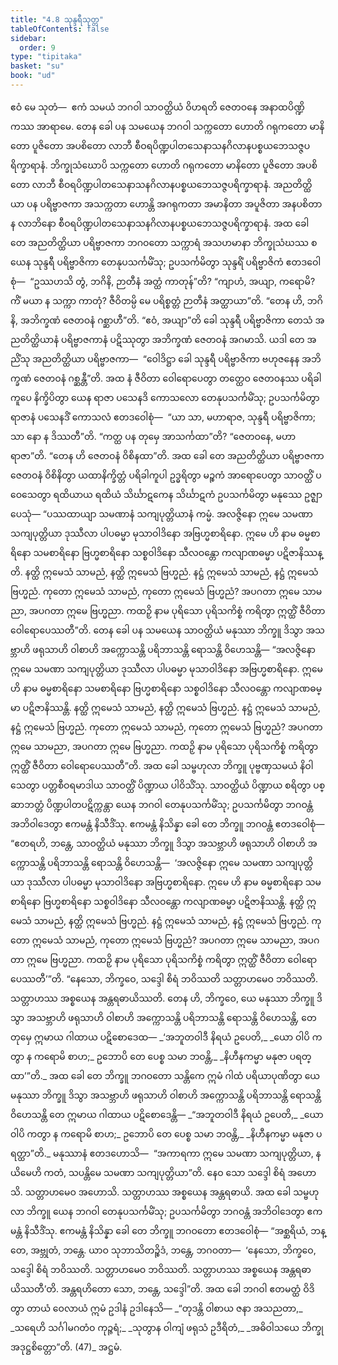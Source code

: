 ```yaml
---
title: "4.8 သုန္ဒရီသုတ္တ"
tableOfContents: false
sidebar:
  order: 9
type: "tipitaka"
basket: "su"
book: "ud"
---
```



<DynamicBreadcrumb />

<Division number="38" book="ud">

<Paragraph number="318" book="ud">
ဧဝံ မေ သုတံ—  ဧကံ သမယံ ဘဂဝါ သာဝတ္ထိယံ ဝိဟရတိ ဇေတဝနေ အနာထပိဏ္ဍိကဿ အာရာမေ. တေန ခေါ ပန သမယေန ဘဂဝါ သက္ကတော ဟောတိ ဂရုကတော မာနိတော ပူဇိတော အပစိတော လာဘီ စီဝရပိဏ္ဍပါတသေနာသနဂိလာနပစ္စယဘေသဇ္ဇပရိက္ခာရာနံ. ဘိက္ခုသံဃောပိ သက္ကတော ဟောတိ ဂရုကတော မာနိတော ပူဇိတော အပစိတော လာဘီ စီဝရပိဏ္ဍပါတသေနာသနဂိလာနပစ္စယဘေသဇ္ဇပရိက္ခာရာနံ. အညတိတ္ထိယာ ပန ပရိဗ္ဗာဇကာ အသက္ကတာ ဟောန္တိ အဂရုကတာ အမာနိတာ အပူဇိတာ အနပစိတာ န လာဘိနော စီဝရပိဏ္ဍပါတသေနာသနဂိလာနပစ္စယဘေသဇ္ဇပရိက္ခာရာနံ.
</Paragraph>

<Paragraph number="319" book="ud">
အထ ခေါ တေ အညတိတ္ထိယာ ပရိဗ္ဗာဇကာ ဘဂဝတော သက္ကာရံ အသဟမာနာ ဘိက္ခုသံဃဿ စ ယေန သုန္ဒရီ ပရိဗ္ဗာဇိကာ တေနုပသင်္ကမိံသု; ဥပသင်္ကမိတွာ သုန္ဒရိံ ပရိဗ္ဗာဇိကံ ဧတဒဝေါစုံ—  “ဥဿဟသိ တွံ, ဘဂိနိ, ဉာတီနံ အတ္ထံ ကာတုန်”တိ? “ကျာဟံ, အယျာ, ကရောမိ? ကိံ မယာ န သက္ကာ ကာတုံ? ဇီဝိတမ္ပိ မေ ပရိစ္စတ္တံ ဉာတီနံ အတ္ထာယာ”တိ.
</Paragraph>

<Paragraph number="320" book="ud">
“တေန ဟိ, ဘဂိနိ, အဘိက္ခဏံ ဇေတဝနံ ဂစ္ဆာဟီ”တိ. “ဧဝံ, အယျာ”တိ ခေါ သုန္ဒရီ ပရိဗ္ဗာဇိကာ တေသံ အညတိတ္ထိယာနံ ပရိဗ္ဗာဇကာနံ ပဋိဿုတွာ အဘိက္ခဏံ ဇေတဝနံ အဂမာသိ.
</Paragraph>

<Paragraph number="321" book="ud">
ယဒါ တေ အညိံသု အညတိတ္ထိယာ ပရိဗ္ဗာဇကာ—  “ဝေါဒိဋ္ဌာ ခေါ သုန္ဒရီ ပရိဗ္ဗာဇိကာ ဗဟုဇနေန အဘိက္ခဏံ ဇေတဝနံ ဂစ္ဆန္တီ”တိ. အထ နံ ဇီဝိတာ ဝေါရောပေတွာ တတ္ထေဝ ဇေတဝနဿ ပရိခါကူပေ နိက္ခိပိတွာ ယေန ရာဇာ ပသေနဒိ ကောသလော တေနုပသင်္ကမိံသု; ဥပသင်္ကမိတွာ ရာဇာနံ ပသေနဒိံ ကောသလံ ဧတဒဝေါစုံ—  “ယာ သာ, မဟာရာဇ, သုန္ဒရီ ပရိဗ္ဗာဇိကာ; သာ နော န ဒိဿတီ”တိ. “ကတ္ထ ပန တုမှေ အာသင်္ကထာ”တိ? “ဇေတဝနေ, မဟာရာဇာ”တိ. “တေန ဟိ ဇေတဝနံ ဝိစိနထာ”တိ.
</Paragraph>

<Paragraph number="322" book="ud">
အထ ခေါ တေ အညတိတ္ထိယာ ပရိဗ္ဗာဇကာ ဇေတဝနံ ဝိစိနိတွာ ယထာနိက္ခိတ္တံ ပရိခါကူပါ ဥဒ္ဓရိတွာ မဉ္စကံ အာရောပေတွာ သာဝတ္ထိံ ပဝေသေတွာ ရထိယာယ ရထိယံ သိင်္ဃာဋကေန သိင်္ဃာဋကံ ဥပသင်္ကမိတွာ မနုဿေ ဥဇ္ဈာပေသုံ—
</Paragraph>

<Paragraph number="323" book="ud">
“ပဿထာယျာ သမဏာနံ သကျပုတ္တိယာနံ ကမ္မံ. အလဇ္ဇိနော ဣမေ သမဏာ သကျပုတ္တိယာ ဒုဿီလာ ပါပဓမ္မာ မုသာဝါဒိနော အဗြဟ္မစာရိနော. ဣမေ ဟိ နာမ ဓမ္မစာရိနော သမစာရိနော ဗြဟ္မစာရိနော သစ္စဝါဒိနော သီလဝန္တော ကလျာဏဓမ္မာ ပဋိဇာနိဿန္တိ. နတ္ထိ ဣမေသံ သာမညံ, နတ္ထိ ဣမေသံ ဗြဟ္မညံ. နဋ္ဌံ ဣမေသံ သာမညံ, နဋ္ဌံ ဣမေသံ ဗြဟ္မညံ. ကုတော ဣမေသံ သာမညံ, ကုတော ဣမေသံ ဗြဟ္မညံ? အပဂတာ ဣမေ သာမညာ, အပဂတာ ဣမေ ဗြဟ္မညာ. ကထဉှိ နာမ ပုရိသော ပုရိသကိစ္စံ ကရိတွာ ဣတ္ထိံ ဇီဝိတာ ဝေါရောပေဿတီ”တိ.
</Paragraph>

<Paragraph number="324" book="ud">
တေန ခေါ ပန သမယေန သာဝတ္ထိယံ မနုဿာ ဘိက္ခူ ဒိသွာ အသဗ္ဘာဟိ ဖရုသာဟိ ဝါစာဟိ အက္ကောသန္တိ ပရိဘာသန္တိ ရောသန္တိ ဝိဟေသန္တိ—
</Paragraph>

<Paragraph number="325" book="ud">
“အလဇ္ဇိနော ဣမေ သမဏာ သကျပုတ္တိယာ ဒုဿီလာ ပါပဓမ္မာ မုသာဝါဒိနော အဗြဟ္မစာရိနော. ဣမေ ဟိ နာမ ဓမ္မစာရိနော သမစာရိနော ဗြဟ္မစာရိနော သစ္စဝါဒိနော သီလဝန္တော ကလျာဏဓမ္မာ ပဋိဇာနိဿန္တိ. နတ္ထိ ဣမေသံ သာမညံ, နတ္ထိ ဣမေသံ ဗြဟ္မညံ. နဋ္ဌံ ဣမေသံ သာမညံ, နဋ္ဌံ ဣမေသံ ဗြဟ္မညံ. ကုတော ဣမေသံ သာမညံ, ကုတော ဣမေသံ ဗြဟ္မညံ? အပဂတာ ဣမေ သာမညာ, အပဂတာ ဣမေ ဗြဟ္မညာ. ကထဉှိ နာမ ပုရိသော ပုရိသကိစ္စံ ကရိတွာ ဣတ္ထိံ ဇီဝိတာ ဝေါရောပေဿတီ”တိ.
</Paragraph>

<Paragraph number="326" book="ud">
အထ ခေါ သမ္ဗဟုလာ ဘိက္ခူ ပုဗ္ဗဏှသမယံ နိဝါသေတွာ ပတ္တစီဝရမာဒါယ သာဝတ္ထိံ ပိဏ္ဍာယ ပါဝိသိံသု. သာဝတ္ထိယံ ပိဏ္ဍာယ စရိတွာ ပစ္ဆာဘတ္တံ ပိဏ္ဍပါတပဋိက္ကန္တာ ယေန ဘဂဝါ တေနုပသင်္ကမိံသု; ဥပသင်္ကမိတွာ ဘဂဝန္တံ အဘိဝါဒေတွာ ဧကမန္တံ နိသီဒိံသု. ဧကမန္တံ နိသိန္နာ ခေါ တေ ဘိက္ခူ ဘဂဝန္တံ ဧတဒဝေါစုံ—
</Paragraph>

<Paragraph number="327" book="ud">
“ဧတရဟိ, ဘန္တေ, သာဝတ္ထိယံ မနုဿာ ဘိက္ခူ ဒိသွာ အသဗ္ဘာဟိ ဖရုသာဟိ ဝါစာဟိ အက္ကောသန္တိ ပရိဘာသန္တိ ရောသန္တိ ဝိဟေသန္တိ—  ‘အလဇ္ဇိနော ဣမေ သမဏာ သကျပုတ္တိယာ ဒုဿီလာ ပါပဓမ္မာ မုသာဝါဒိနော အဗြဟ္မစာရိနော. ဣမေ ဟိ နာမ ဓမ္မစာရိနော သမစာရိနော ဗြဟ္မစာရိနော သစ္စဝါဒိနော သီလဝန္တော ကလျာဏဓမ္မာ ပဋိဇာနိဿန္တိ. နတ္ထိ ဣမေသံ သာမညံ, နတ္ထိ ဣမေသံ ဗြဟ္မညံ. နဋ္ဌံ ဣမေသံ သာမညံ, နဋ္ဌံ ဣမေသံ ဗြဟ္မညံ. ကုတော ဣမေသံ သာမညံ, ကုတော ဣမေသံ ဗြဟ္မညံ? အပဂတာ ဣမေ သာမညာ, အပဂတာ ဣမေ ဗြဟ္မညာ. ကထဉှိ နာမ ပုရိသော ပုရိသကိစ္စံ ကရိတွာ ဣတ္ထိံ ဇီဝိတာ ဝေါရောပေဿတီ’”တိ.
</Paragraph>

<Paragraph number="328" book="ud">
“နေသော, ဘိက္ခဝေ, သဒ္ဒေါ စိရံ ဘဝိဿတိ သတ္တာဟမေဝ ဘဝိဿတိ. သတ္တာဟဿ အစ္စယေန အန္တရဓာယိဿတိ. တေန ဟိ, ဘိက္ခဝေ, ယေ မနုဿာ ဘိက္ခူ ဒိသွာ အသဗ္ဘာဟိ ဖရုသာဟိ ဝါစာဟိ အက္ကောသန္တိ ပရိဘာသန္တိ ရောသန္တိ ဝိဟေသန္တိ, တေ တုမှေ ဣမာယ ဂါထာယ ပဋိစောဒေထ—
</Paragraph>

<Paragraph number="329" type="verses" book="ud">
_‘အဘူတဝါဒီ နိရယံ ဥပေတိ,_  
_ယော ဝါပိ ကတွာ န ကရောမိ စာဟ;_  
ဥဘောပိ တေ ပေစ္စ သမာ ဘဝန္တိ,_  
_နိဟီနကမ္မာ မနုဇာ ပရတ္ထာ’”တိ._  

</Paragraph>

<Paragraph number="330" book="ud">
အထ ခေါ တေ ဘိက္ခူ ဘဂဝတော သန္တိကေ ဣမံ ဂါထံ ပရိယာပုဏိတွာ ယေ မနုဿာ ဘိက္ခူ ဒိသွာ အသဗ္ဘာဟိ ဖရုသာဟိ ဝါစာဟိ အက္ကောသန္တိ ပရိဘာသန္တိ ရောသန္တိ ဝိဟေသန္တိ တေ ဣမာယ ဂါထာယ ပဋိစောဒေန္တိ—
</Paragraph>

<Paragraph number="331" type="verses" book="ud">
_“အဘူတဝါဒီ နိရယံ ဥပေတိ,_  
_ယော ဝါပိ ကတွာ န ကရောမိ စာဟ;_  
ဥဘောပိ တေ ပေစ္စ သမာ ဘဝန္တိ,_  
_နိဟီနကမ္မာ မနုဇာ ပရတ္ထာ”တိ._  

</Paragraph>

<Paragraph number="332" book="ud">
မနုဿာနံ ဧတဒဟောသိ—  “အကာရကာ ဣမေ သမဏာ သကျပုတ္တိယာ, နယိမေဟိ ကတံ, သပန္တိမေ သမဏာ သကျပုတ္တိယာ”တိ. နေဝ သော သဒ္ဒေါ စိရံ အဟောသိ. သတ္တာဟမေဝ အဟောသိ. သတ္တာဟဿ အစ္စယေန အန္တရဓာယိ.
</Paragraph>

<Paragraph number="333" book="ud">
အထ ခေါ သမ္ဗဟုလာ ဘိက္ခူ ယေန ဘဂဝါ တေနုပသင်္ကမိံသု; ဥပသင်္ကမိတွာ ဘဂဝန္တံ အဘိဝါဒေတွာ ဧကမန္တံ နိသီဒိံသု. ဧကမန္တံ နိသိန္နာ ခေါ တေ ဘိက္ခူ ဘဂဝတော ဧတဒဝေါစုံ—
</Paragraph>

<Paragraph number="334" book="ud">
“အစ္ဆရိယံ, ဘန္တေ, အဗ္ဘုတံ, ဘန္တေ. ယာဝ သုဘာသိတဉ္စိဒံ, ဘန္တေ, ဘဂဝတာ—  ‘နေသော, ဘိက္ခဝေ, သဒ္ဒေါ စိရံ ဘဝိဿတိ. သတ္တာဟမေဝ ဘဝိဿတိ. သတ္တာဟဿ အစ္စယေန အန္တရဓာယိဿတီ’တိ. အန္တရဟိတော သော, ဘန္တေ, သဒ္ဒေါ”တိ.
</Paragraph>

<Paragraph number="335" book="ud">
အထ ခေါ ဘဂဝါ ဧတမတ္ထံ ဝိဒိတွာ တာယံ ဝေလာယံ ဣမံ ဥဒါနံ ဥဒါနေသိ—
</Paragraph>

<Paragraph number="336" type="verses" book="ud">
_“တုဒန္တိ ဝါစာယ ဇနာ အသညတာ,_  
_သရေဟိ သင်္ဂါမဂတံဝ ကုဉ္ဇရံ;_  
_သုတွာန ဝါကျံ ဖရုသံ ဥဒီရိတံ,_  
_အဓိဝါသယေ ဘိက္ခု အဒုဋ္ဌစိတ္တော”တိ. (47)_  


</Paragraph>
</Division>

<Paragraph number="337" type="center" book="ud">
အဋ္ဌမံ.
</Paragraph>
